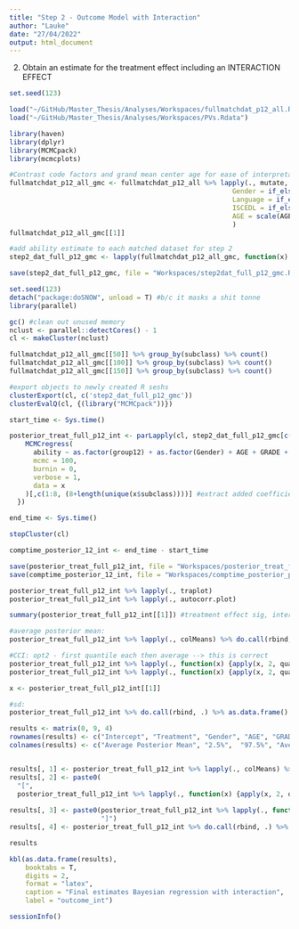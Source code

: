 ```yaml
---
title: "Step 2 - Outcome Model with Interaction"
author: "Lauke"
date: "27/04/2022"
output: html_document
---
```


2. Obtain an estimate for the treatment effect including an INTERACTION EFFECT

```r
set.seed(123)
```


```r
load("~/GitHub/Master_Thesis/Analyses/Workspaces/fullmatchdat_p12_all.Rdata")
load("~/GitHub/Master_Thesis/Analyses/Workspaces/PVs.Rdata")
```


```r
library(haven)
library(dplyr)
library(MCMCpack)
library(mcmcplots)
```

```r
#Contrast code factors and grand mean center age for ease of interpretation interaction effect
fullmatchdat_p12_all_gmc <- fullmatchdat_p12_all %>% lapply(., mutate, 
                                                        Gender = if_else(Gender == 1, -0.5, 0.5), #contrast coding on factors
                                                        Language = if_else(Language == 1, -0.5, 0.5), 
                                                        ISCEDL = if_else(ISCEDL == 2, -0.5, 0.5), #also for ISCEDL, with only 2 levels
                                                        AGE = scale(AGE, scale = F) #grand mean center Age
                                                        )
fullmatchdat_p12_all_gmc[[1]]

#add ability estimate to each matched dataset for step 2
step2_dat_full_p12_gmc <- lapply(fullmatchdat_p12_all_gmc, function(x) {inner_join(x, PVs[,c(1,12)], by = "CNTSTUID")})

save(step2_dat_full_p12_gmc, file = "Workspaces/step2dat_full_p12_gmc.Rdata")

```

```r
set.seed(123)
detach("package:doSNOW", unload = T) #b/c it masks a shit tonne
library(parallel)

gc() #clean out unused memory
nclust <- parallel::detectCores() - 1
cl <- makeCluster(nclust)

fullmatchdat_p12_all_gmc[[50]] %>% group_by(subclass) %>% count()
fullmatchdat_p12_all_gmc[[100]] %>% group_by(subclass) %>% count()
fullmatchdat_p12_all_gmc[[150]] %>% group_by(subclass) %>% count()

#export objects to newly created R seshs
clusterExport(cl, c('step2_dat_full_p12_gmc'))
clusterEvalQ(cl, {(library("MCMCpack"))})

start_time <- Sys.time()

posterior_treat_full_p12_int <- parLapply(cl, step2_dat_full_p12_gmc[c(seq(50,500, by = 50))], function(x) {
    MCMCregress(
      ability ~ as.factor(group12) + as.factor(Gender) + AGE + GRADE + ISCEDL + ESCS + as.factor(Language) + as.factor(group12)*ESCS + as.factor(subclass),
      mcmc = 100,
      burnin = 0, 
      verbose = 1,
      data = x
    )[,c(1:8, (8+length(unique(x$subclass))))] #extract added coefficient on interaction
  })

end_time <- Sys.time()

stopCluster(cl)

comptime_posterior_12_int <- end_time - start_time

save(posterior_treat_full_p12_int, file = "Workspaces/posterior_treat_full_p12_int.Rdata")
save(comptime_posterior_12_int, file = "Workspaces/comptime_posterior_p12_int.Rdata")

```

```r
posterior_treat_full_p12_int %>% lapply(., traplot)
posterior_treat_full_p12_int %>% lapply(., autocorr.plot)
```

```r
summary(posterior_treat_full_p12_int[[1]]) #treatment effect sig, interaction is not. 

#average posterior mean:
posterior_treat_full_p12_int %>% lapply(., colMeans) %>% do.call(rbind, .) %>% as.data.frame() %>% colMeans

#CCI: opt2 - first quantile each then average --> this is correct
posterior_treat_full_p12_int %>% lapply(., function(x) {apply(x, 2, quantile, 0.025)}) %>% do.call(rbind, .) %>% colMeans
posterior_treat_full_p12_int %>% lapply(., function(x) {apply(x, 2, quantile, 0.975)}) %>% do.call(rbind, .) %>% colMeans

x <- posterior_treat_full_p12_int[[1]]

#sd: 
posterior_treat_full_p12_int %>% do.call(rbind, .) %>% as.data.frame() %>% apply(., 2, sd)

results <- matrix(0, 9, 4)
rownames(results) <- c("Intercept", "Treatment", "Gender", "AGE", "GRADE", "ISCEDL", "ESCS", "Language", "Treatment*ESCS") 
colnames(results) <- c("Average Posterior Mean", "2.5%",  "97.5%", "Average Posterior SD")


results[, 1] <- posterior_treat_full_p12_int %>% lapply(., colMeans) %>% do.call(rbind, .) %>% as.data.frame() %>% colMeans %>% round(digits =  2)
results[, 2] <- paste0(
  "[", 
  posterior_treat_full_p12_int %>% lapply(., function(x) {apply(x, 2, quantile, 0.025)}) %>% do.call(rbind, .) %>% colMeans %>% round(digits = 2))
                       
results[, 3] <- paste0(posterior_treat_full_p12_int %>% lapply(., function(x) {apply(x, 2, quantile, 0.975)}) %>% do.call(rbind, .) %>% colMeans %>% round(digits = 2),
                       "]")
results[, 4] <- posterior_treat_full_p12_int %>% do.call(rbind, .) %>% as.data.frame() %>% apply(., 2, sd) %>% round(digits = 2)

results

kbl(as.data.frame(results), 
    booktabs = T, 
    digits = 2, 
    format = "latex",
    caption = "Final estimates Bayesian regression with interaction", 
    label = "outcome_int")
```

```r
sessionInfo()
```
